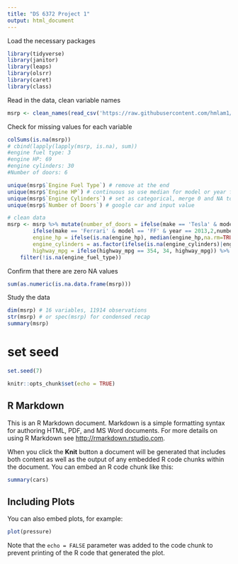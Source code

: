 ```yaml
---
title: "DS 6372 Project 1"
output: html_document
---
```


Load the necessary packages
```r
library(tidyverse)
library(janitor)
library(leaps)
library(olsrr)
library(caret)
library(class)
```

Read in the data, clean variable names
```r
msrp <- clean_names(read_csv('https://raw.githubusercontent.com/hmlam1/MSDS-Projects/main/Applied%20Stats%20Project%201/Vehicle_MSRP.csv', show_col_types=F))
```

Check for missing values for each variable
```r
colSums(is.na(msrp))
# cbind(lapply(lapply(msrp, is.na), sum))
#engine fuel type: 3
#engine HP: 69
#engine cylinders: 30 
#Number of doors: 6

unique(msrp$`Engine Fuel Type`) # remove at the end
unique(msrp$`Engine HP`) # continuous so use median for model or year for NA?
unique(msrp$`Engine Cylinders`) # set as categorical, merge 0 and NA together?
unique(msrp$`Number of Doors`) # google car and input value

# clean data
msrp <- msrp %>% mutate(number_of_doors = ifelse(make == 'Tesla' & model == 'Model S' & year == 2016,4,
        ifelse(make == 'Ferrari' & model == 'FF' & year == 2013,2,number_of_doors)),
        engine_hp = ifelse(is.na(engine_hp), median(engine_hp,na.rm=TRUE), engine_hp),
        engine_cylinders = as.factor(ifelse(is.na(engine_cylinders)|engine_cylinders == 0,0,engine_cylinders)),
        highway_mpg = ifelse(highway_mpg == 354, 34, highway_mpg)) %>% 
    filter(!is.na(engine_fuel_type))
```
Confirm that there are zero NA values
```r
sum(as.numeric(is.na.data.frame(msrp)))
```
Study the data
```r
dim(msrp) # 16 variables, 11914 observations
str(msrp) # or spec(msrp) for condensed recap
summary(msrp)
```

# set seed
```r
set.seed(7)
```

```r
knitr::opts_chunk$set(echo = TRUE)
```

## R Markdown

This is an R Markdown document. Markdown is a simple formatting syntax for authoring HTML, PDF, and MS Word documents. For more details on using R Markdown see <http://rmarkdown.rstudio.com>.

When you click the **Knit** button a document will be generated that includes both content as well as the output of any embedded R code chunks within the document. You can embed an R code chunk like this:

```r
summary(cars)
```

## Including Plots

You can also embed plots, for example:

```r
plot(pressure)
```

Note that the `echo = FALSE` parameter was added to the code chunk to prevent printing of the R code that generated the plot.
